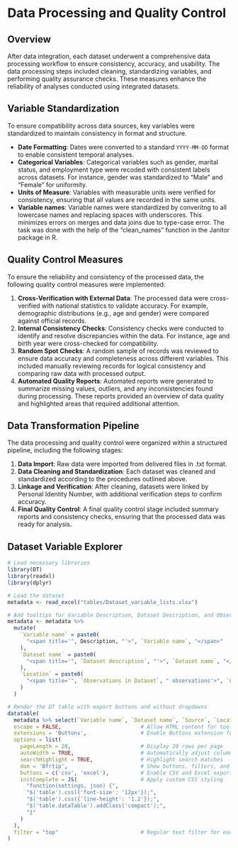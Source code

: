# Data Processing and Quality Control

## Overview

After data integration, each dataset underwent a comprehensive data processing workflow to ensure consistency, accuracy, and usability. The data processing steps included cleaning, standardizing variables, and performing quality assurance checks. These measures enhance the reliability of analyses conducted using integrated datasets.


## Variable Standardization

To ensure compatibility across data sources, key variables were standardized to maintain consistency in format and structure. 

- **Date Formatting**: Dates were converted to a standard `YYYY-MM-DD` format to enable consistent temporal analyses.
- **Categorical Variables**: Categorical variables such as gender, marital status, and employment type were recoded with consistent labels across datasets. For instance, gender was standardized to “Male” and “Female” for uniformity.
- **Units of Measure**: Variables with measurable units were verified for consistency, ensuring that all values are recorded in the same units.
- **Variable names**: Variable names were standardized by converitng to all lowercase names and replacing spaces with underscores.  This minimizes errors on merges and data joins due to type-case error. The task was done with the help of the "clean_names" function in the Janitor package in R.

## Quality Control Measures

To ensure the reliability and consistency of the processed data, the following quality control measures were implemented:

1. **Cross-Verification with External Data**: The processed data were cross-verified with national statistics to validate accuracy. For example, demographic distributions (e.g., age and gender) were compared against official records.
2. **Internal Consistency Checks**: Consistency checks were conducted to identify and resolve discrepancies within the data. For instance, age and birth year were cross-checked for compatibility.
3. **Random Spot Checks**: A random sample of records was reviewed to ensure data accuracy and completeness across different variables. This included manually reviewing records for logical consistency and comparing raw data with processed output.
4. **Automated Quality Reports**: Automated reports were generated to summarize missing values, outliers, and any inconsistencies found during processing. These reports provided an overview of data quality and highlighted areas that required additional attention.

## Data Transformation Pipeline

The data processing and quality control were organized within a structured pipeline, including the following stages:

1. **Data Import**: Raw data were imported from delivered files in .txt format.
2. **Data Cleaning and Standardization**: Each dataset was cleaned and standardized according to the procedures outlined above.
3. **Linkage and Verification**: After cleaning, datasets were linked by Personal Identity Number, with additional verification steps to confirm accuracy.
4. **Final Quality Control**: A final quality control stage included summary reports and consistency checks, ensuring that the processed data was ready for analysis.

## Dataset Variable Explorer

```r
# Load necessary libraries
library(DT)
library(readxl)
library(dplyr)

# Load the dataset
metadata <- read_excel("tables/Dataset_variable_lists.xlsx")

# Add tooltips for Variable Description, Dataset Description, and Observations
metadata <- metadata %>%
  mutate(
    `Variable name` = paste0(
      "<span title='", Description, "'>", `Variable name`, "</span>"
    ), 
    `Dataset name` = paste0(    
      "<span title='", `Dataset description`, "'>", `Dataset name`, "</span>"
    ), 
    `Location` = paste0(    
      "<span title='", `Observations in Dataset`, " observations'>", `Location`, "</span>"
    )
  )

# Render the DT table with export buttons and without dropdowns
datatable(
  metadata %>% select(`Variable name`, `Dataset name`, `Source`, `Location`),
  escape = FALSE,                         # Allow HTML content for tooltips
  extensions = 'Buttons',                 # Enable Buttons extension for download
  options = list(
    pageLength = 20,                      # Display 20 rows per page
    autoWidth = TRUE,                     # Automatically adjust column widths
    searchHighlight = TRUE,               # Highlight search matches
    dom = 'Bfrtip',                       # Show buttons, filters, and pagination
    buttons = c('csv', 'excel'),          # Enable CSV and Excel export
    initComplete = JS(                    # Apply custom CSS styling
      "function(settings, json) {",
      "$('table').css({'font-size': '12px'});",
      "$('table').css({'line-height': '1.2'});",
      "$('table.dataTable').addClass('compact');",
      "}"
    )
  ),
  filter = "top"                          # Regular text filter for each column
)

```



